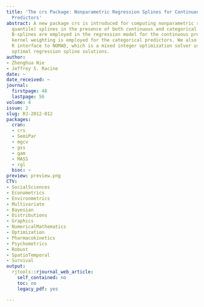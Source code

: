 ```yaml
---
title: 'The crs Package: Nonparametric Regression Splines for Continuous and Categorical
  Predictors'
abstract: A new package crs is introduced for computing nonparametric regression (and
  quantile) splines in the presence of both continuous and categorical predictors.
  B-splines are employed in the regression model for the continuous predictors and
  kernel weighting is employed for the categorical predictors. We also develop a simple
  R interface to NOMAD, which is a mixed integer optimization solver used to compute
  optimal regression spline solutions.
author:
- Zhenghua Nie
- Jeffrey S. Racine
date: ~
date_received: ~
journal:
  firstpage: 48
  lastpage: 56
volume: 4
issue: 2
slug: RJ-2012-012
packages:
  cran:
  - crs
  - SemiPar
  - mgcv
  - gss
  - gam
  - MASS
  - rgl
  bioc: ~
preview: preview.png
CTV:
- SocialSciences
- Econometrics
- Environmetrics
- Multivariate
- Bayesian
- Distributions
- Graphics
- NumericalMathematics
- Optimization
- Pharmacokinetics
- Psychometrics
- Robust
- SpatioTemporal
- Survival
output:
  rjtools::rjournal_web_article:
    self_contained: no
    toc: no
    legacy_pdf: yes

---
```


